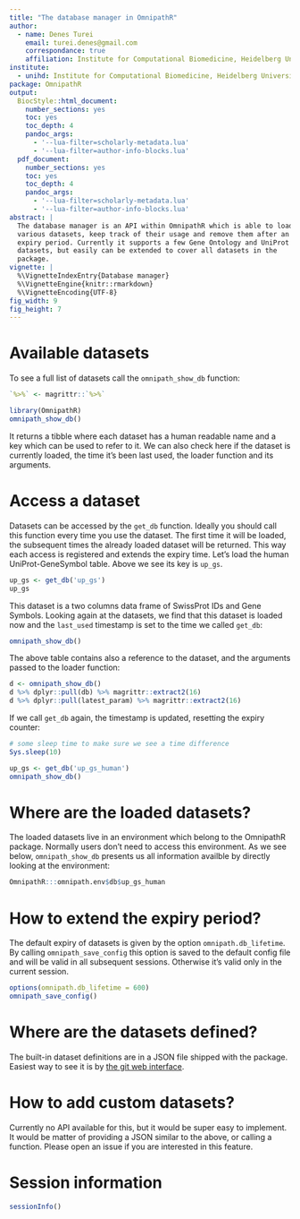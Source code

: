 ```yaml
---
title: "The database manager in OmnipathR"
author:
  - name: Denes Turei
    email: turei.denes@gmail.com
    correspondance: true
    affiliation: Institute for Computational Biomedicine, Heidelberg University
institute:
  - unihd: Institute for Computational Biomedicine, Heidelberg University
package: OmnipathR
output:
  BiocStyle::html_document:
    number_sections: yes
    toc: yes
    toc_depth: 4
    pandoc_args:
      - '--lua-filter=scholarly-metadata.lua'
      - '--lua-filter=author-info-blocks.lua'
  pdf_document:
    number_sections: yes
    toc: yes
    toc_depth: 4
    pandoc_args:
      - '--lua-filter=scholarly-metadata.lua'
      - '--lua-filter=author-info-blocks.lua'
abstract: |
  The database manager is an API within OmnipathR which is able to load
  various datasets, keep track of their usage and remove them after an
  expiry period. Currently it supports a few Gene Ontology and UniProt
  datasets, but easily can be extended to cover all datasets in the
  package.
vignette: |
  %\VignetteIndexEntry{Database manager}
  %\VignetteEngine{knitr::rmarkdown}
  %\VignetteEncoding{UTF-8}
fig_width: 9
fig_height: 7
---
```


# Available datasets

To see a full list of datasets call the `omnipath_show_db` function:

```r
`%>%` <- magrittr::`%>%`
```

```r
library(OmnipathR)
omnipath_show_db()
```

It returns a tibble where each dataset has a human readable name and a key
which can be used to refer to it. We can also check here if the dataset is
currently loaded, the time it's been last used, the loader function and its
arguments.

# Access a dataset

Datasets can be accessed by the `get_db` function. Ideally you should call
this function every time you use the dataset. The first time it will be
loaded, the subsequent times the already loaded dataset will be returned.
This way each access is registered and extends the expiry time. Let's load
the human UniProt-GeneSymbol table. Above we see its key is `up_gs`.

```r
up_gs <- get_db('up_gs')
up_gs
```

This dataset is a two columns data frame of SwissProt IDs and Gene Symbols.
Looking again at the datasets, we find that this dataset is loaded now and
the `last_used` timestamp is set to the time we called `get_db`:

```r
omnipath_show_db()
```

The above table contains also a reference to the dataset, and the arguments
passed to the loader function:

```r
d <- omnipath_show_db()
d %>% dplyr::pull(db) %>% magrittr::extract2(16)
d %>% dplyr::pull(latest_param) %>% magrittr::extract2(16)
```

If we call `get_db` again, the timestamp is updated, resetting the expiry
counter:

```r
# some sleep time to make sure we see a time difference
Sys.sleep(10)
```

```r
up_gs <- get_db('up_gs_human')
omnipath_show_db()
```

# Where are the loaded datasets?

The loaded datasets live in an environment which belong to the OmnipathR
package. Normally users don't need to access this environment. As we see
below, `omnipath_show_db` presents us all information availble by directly
looking at the environment:

```r
OmnipathR:::omnipath.env$db$up_gs_human
```

# How to extend the expiry period?

The default expiry of datasets is given by the option `omnipath.db_lifetime`.
By calling `omnipath_save_config` this option is saved to the default config
file and will be valid in all subsequent sessions. Otherwise it's valid only
in the current session.

```r
options(omnipath.db_lifetime = 600)
omnipath_save_config()
```

# Where are the datasets defined?

The built-in dataset definitions are in a JSON file shipped with the package.
Easiest way to see it is by [the git web interface][1].

# How to add custom datasets?

Currently no API available for this, but it would be super easy to implement.
It would be matter of providing a JSON similar to the above, or calling a
function. Please open an issue if you are interested in this feature.

# Session information

```r
sessionInfo()
```

[1]: https://github.com/saezlab/OmnipathR/blob/master/inst/db/db_def.json
